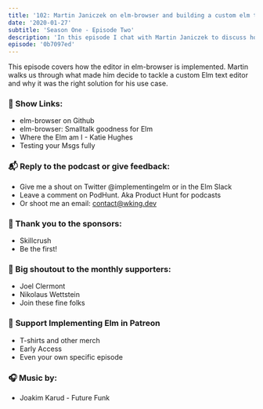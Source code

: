 ```yaml
---
title: '102: Martin Janiczek on elm-browser and building a custom elm text editor'
date: '2020-01-27'
subtitle: 'Season One - Episode Two'
description: 'In this episode I chat with Martin Janiczek to discuss how he built elm-browser and what it took him to build a custom elm text editor.'
episode: '0b7097ed'
---
```


This episode covers how the editor in elm-browser is implemented. Martin walks us through what made him decide to tackle a custom Elm text editor and why it was the right solution for his use case.

### <span className="pr-2">🔗</span> Show Links:

- <Link className="link" to="https://github.com/Janiczek/elm-browser">elm-browser on Github</Link>
- <Link className="link" to="https://www.youtube.com/watch?v=As_vGSvjz_c">elm-browser: Smalltalk goodness for Elm</Link>
- <Link className="link" to="https://www.youtube.com/watch?v=-zVnK7N8VCI&t=1064s">Where the Elm am I - Katie Hughes</Link>
- <Link className="link" to="https://www.youtube.com/watch?v=baRcusTHc8E">Testing your Msgs fully</Link>

### <span className="pr-2">📬</span> Reply to the podcast or give feedback:

- Give me a shout on Twitter <Link className="link" to="https://twitter.com/implementingelm">@implementingelm</Link> or in the <Link className="link" to="https://elmlang.herokuapp.com/">Elm Slack</Link>
- Leave a comment on <Link className="link" to="https://podhunt.app/">PodHunt</Link>. Aka Product Hunt for podcasts
- Or shoot me an email: contact@wking.dev

### <span className="pr-2">📣</span> Thank you to the sponsors:

- <Link className="link" to="https://skillcrush.com">
    Skillcrush
  </Link>
- <Link className="link" to="https://www.patreon.com/implementingelm">
    Be the first!
  </Link>

### <span className="pr-2">🙌</span> Big shoutout to the monthly supporters:

- <Link className="link" to="https://twitter.com/jclermont">
    Joel Clermont
  </Link>
- Nikolaus Wettstein
- <Link className="link" to="https://www.patreon.com/implementingelm">
    Join these fine folks
  </Link>

### <span className="pr-2">💸</span> <Link className="link" to="https://www.patreon.com/implementingelm">Support Implementing Elm in Patreon</Link>

- T-shirts and other merch
- Early Access
- Even your own specific episode

### <span className="pr-2">🎧</span> Music by:

- <Link className="link" to="https://www.youtube.com/watch?v=qK4bnwSl2rU">
    Joakim Karud - Future Funk
  </Link>